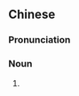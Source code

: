 {{also|囟脑门儿}}
==Chinese==
{{zh-forms|s=囟脑门儿|type=31}}

===Pronunciation===
{{zh-pron
|m=xìnnǎoménr
|cat=n
}}

===Noun===
{{zh-noun}}

# {{zh-erhua form of}}